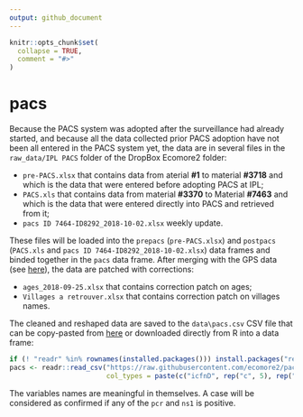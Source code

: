 ```yaml
---
output: github_document
---
```


<!-- README.md is generated from README.Rmd. Please edit that file -->

```r
knitr::opts_chunk$set(
  collapse = TRUE,
  comment = "#>"
)
```
# pacs

<!-- badges: start -->
<!-- badges: end -->

Because the PACS system was adopted after the surveillance had already started,
and because all the data collected prior PACS adoption have not been all entered
in the PACS system yet, the data are in several files in the `raw_data/IPL PACS`
folder of the DropBox Ecomore2 folder:

* `pre-PACS.xlsx` that contains data from aterial **\#1** to material
  **\#3718** and which is the data that were entered before adopting PACS at IPL;
* `PACS.xls` that contains data from material **\#3370** to Material **\#7463**
  and which is the data that were entered directly into PACS and retrieved from it;
* `pacs ID 7464-ID8292_2018-10-02.xlsx` weekly update.

These files will be loaded into the `prepacs` (`pre-PACS.xlsx`) and `postpacs`
(`PACS.xls` and `pacs ID 7464-ID8292_2018-10-02.xlsx`) data frames and binded
together in the `pacs` data frame. After merging with the GPS data (see
[here](https://github.com/ecomore2/gps)), the data are patched with corrections:

* `ages_2018-09-25.xlsx` that contains correction patch on ages;
* `Villages a retrouver.xlsx` that contains correction patch on villages names.

The cleaned and reshaped data are saved to the `data\pacs.csv` CSV file that can
be copy-pasted from
[here](https://raw.githubusercontent.com/ecomore2/pacs/master/data/pacs.csv) or
downloaded directly from R into a data frame:

```r
if (! "readr" %in% rownames(installed.packages())) install.packages("readr")
pacs <- readr::read_csv("https://raw.githubusercontent.com/ecomore2/pacs/master/data/pacs.csv",
                        col_types = paste(c("icfnD", rep("c", 5), rep("D", 4), rep("f", 3)), collapse = ""))
```

The variables names are meaningful in themselves. A case will be considered as
confirmed if any of the `pcr` and `ns1` is positive.
